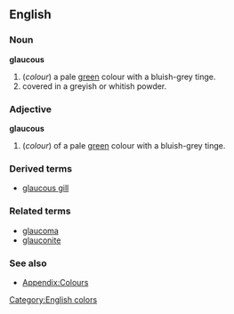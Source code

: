 ==English==

===Noun===
'''glaucous'''
#(''colour'') a pale [[green]] colour with a bluish-grey tinge.
#covered in a greyish or whitish powder.

===Adjective===
'''glaucous'''
#(''colour'') of a pale [[green]] colour with a bluish-grey tinge.

===Derived terms===
*[[glaucous gill]]

===Related terms===
*[[glaucoma]]
*[[glauconite]]

===See also===
*[[Wiktionary_Appendix:Colours|Appendix:Colours]]

[[Category:English colors]]